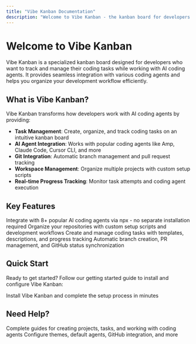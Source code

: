 ```yaml
---
title: "Vibe Kanban Documentation"
description: "Welcome to Vibe Kanban - the kanban board for developers working with AI coding agents"
---
```


# Welcome to Vibe Kanban

Vibe Kanban is a specialized kanban board designed for developers who want to track and manage their coding tasks while working with AI coding agents. It provides seamless integration with various coding agents and helps you organize your development workflow efficiently.

## What is Vibe Kanban?

Vibe Kanban transforms how developers work with AI coding agents by providing:

- **Task Management**: Create, organize, and track coding tasks on an intuitive kanban board
- **AI Agent Integration**: Works with popular coding agents like Amp, Claude Code, Cursor CLI, and more
- **Git Integration**: Automatic branch management and pull request tracking
- **Workspace Management**: Organize multiple projects with custom setup scripts
- **Real-time Progress Tracking**: Monitor task attempts and coding agent execution

## Key Features

<CardGroup cols={2}>
  <Card title="Multi-Agent Support" icon="robot" href="/supported-coding-agents">
    Integrate with 8+ popular AI coding agents via npx - no separate installation required
  </Card>

  <Card title="Project Management" icon="folder" href="/user-guide/creating-projects">
    Organize your repositories with custom setup scripts and development workflows
  </Card>

  <Card title="Task Tracking" icon="list-check" href="/user-guide/creating-tasks">
    Create and manage coding tasks with templates, descriptions, and progress tracking
  </Card>

  <Card title="Git Integration" icon="git-branch" href="/global-settings">
    Automatic branch creation, PR management, and GitHub status synchronization
  </Card>
</CardGroup>

## Quick Start

Ready to get started? Follow our getting started guide to install and configure Vibe Kanban:

<Card title="Get Started" icon="rocket" href="/getting-started">
  Install Vibe Kanban and complete the setup process in minutes
</Card>

## Need Help?

<CardGroup cols={2}>
  <Card title="User Guide" icon="book" href="/user-guide/creating-projects">
    Complete guides for creating projects, tasks, and working with coding agents
  </Card>

  <Card title="Settings" icon="gear" href="/global-settings">
    Configure themes, default agents, GitHub integration, and more
  </Card>
</CardGroup>
